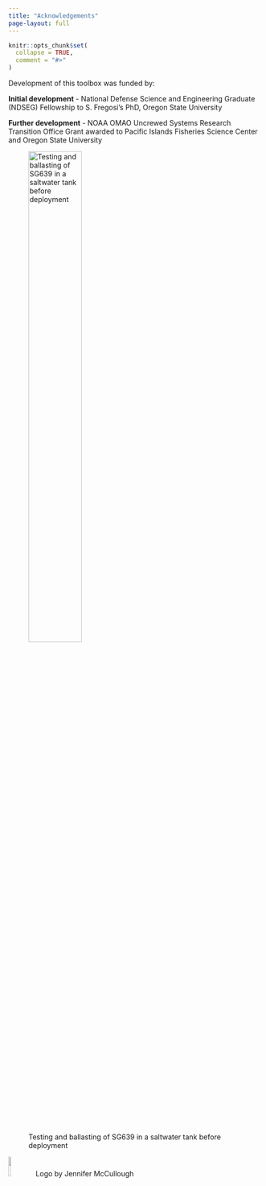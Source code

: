 ```yaml
---
title: "Acknowledgements"
page-layout: full
---
```


```r
knitr::opts_chunk$set(
  collapse = TRUE,
  comment = "#>"
)
```

Development of this toolbox was funded by:

**Initial development** - National Defense Science and Engineering Graduate (NDSEG) Fellowship to S. Fregosi's PhD, Oregon State University

**Further development** - NOAA OMAO Uncrewed Systems Research Transition Office Grant awarded to Pacific Islands Fisheries Science Center and Oregon State University

![Testing and ballasting of SG639 in a saltwater tank before deployment](images/sg639-in-tank-hawaii_2023-04-10.JPG){#fig-tank-test width=50%}


![](images/agate_logo_thick_orange.svg){width=10%} Logo by Jennifer McCullough

